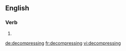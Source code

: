 ==English==

===Verb===
{{head|en}}

# {{present participle of|decompress|lang=en}}

[[de:decompressing]]
[[fr:decompressing]]
[[vi:decompressing]]